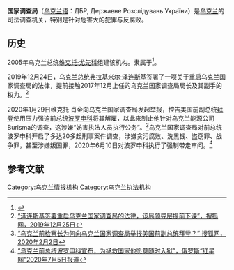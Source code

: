 '''国家调查局'''（[[乌克兰语|乌克兰语]]：ДБР, Державне Розслідувань України）是[[乌克兰|乌克兰]]的司法调查机关，特别是针对危害大的犯罪与反腐败。

==历史==
2005年乌克兰总统[[维克托·尤先科|维克托·尤先科]]组建该机构。隶属于{{tsl|en|General Prosecutor of Ukraine|乌克兰总检察长}}<ref>{{Cite web|url=http://old.kmu.gov.ua/kmu/control/en/publish/printable_article?art_id=14289947|title=National Bureau of Investigation will specialize in prejudicial investigation, Security Service Chairman believes|last=|first=|date=22 March 2005|website=Web-Portal of Ukrainian Government|url-status=live|archive-url=|archive-date=|access-date=16 April 2020}}</ref>。

2019年12月24日，乌克兰总统[[弗拉基米尔·泽连斯基|弗拉基米尔·泽连斯基]]签署了一项关于重启乌克兰国家调查局的法律，提前接触2017年12月上任的乌克兰国家调查局局长{{tsl|uk|Роман Труба|罗马·特鲁巴}}及其副手的权力。<ref>[https://www.sohu.com/a/362624074_710118 “泽连斯基签署重启乌克兰国家调查局的法律，该局领导层提前下课”，搜狐网，2019年12月25日]</ref>

2020年1月29日{{tsl|en|General Prosecutor of Ukraine|乌克兰总检察长|乌克兰前总检察长}}维克托·肖金向乌克兰国家调查局发起举报，控告美国前副总统[[喬·拜登|拜登]]使用压力强迫前总统[[波罗申科|波罗申科]]将其解雇，以此来制止他针对乌克兰能源公司Burisma的调查，这涉嫌“妨害执法人员执行公务”。<ref>[https://www.sohu.com/a/369786290_100128296  “乌克兰前检察长为何向乌克兰国家调查局举报美国前副总统拜登？” 搜狐网，2020年2月2日]</ref>乌克兰国家调查局对前总统波罗申科开启了多达20多起刑事案件调查，涉嫌贪污腐败、洗黑钱、盗窃罪、战争罪，甚至涉嫌叛国罪，2020年6月10日对波罗申科执行了强制带走审问。<ref>[https://xw.qq.com/cmsid/20200706A0SZ7Q00  “乌克兰前总统波罗申科宣布，为拯救国家他愿意随时入狱”，俄罗斯“红星网”2020年7月5日报道]</ref>

== 参考文献==
{{Reflist}}
 
[[Category:乌克兰情报机构|Category:乌克兰情报机构]]
[[Category:乌克兰执法机构|Category:乌克兰执法机构]]